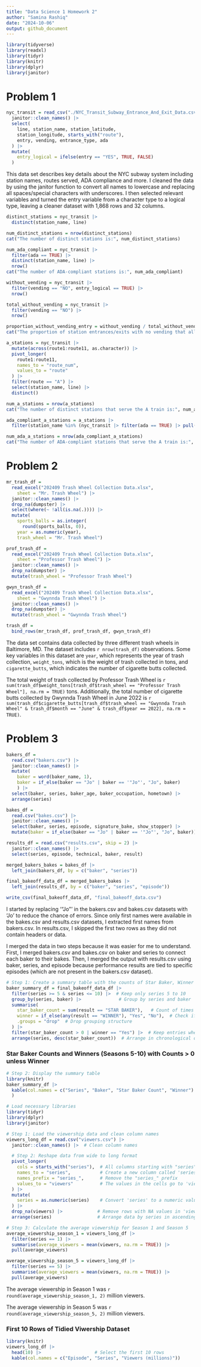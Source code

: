 ```yaml
---
title: "Data Science 1 Homework 2"
author: "Samina Rashiq"
date: "2024-10-06"
output: github_document
---
```

```r
library(tidyverse)
library(readxl)
library(tidyr)
library(knitr)
library(dplyr)
library(janitor)
```

# Problem 1
```r
nyc_transit = read_csv("./NYC_Transit_Subway_Entrance_And_Exit_Data.csv", show_col_types = FALSE) |>
  janitor::clean_names() |>
  select(
    line, station_name, station_latitude, 
    station_longitude, starts_with("route"), 
    entry, vending, entrance_type, ada
  ) |>
  mutate(
    entry_logical = ifelse(entry == "YES", TRUE, FALSE)
  )
```
This data set describes key details about the NYC subway system including station names, routes served, ADA compliance and more. I cleaned the data by using the janitor function to convert all names to lowercase and replacing all spaces/special characters with underscores. I then selected relevant variables and turned the entry variable from a character type to a logical type, leaving a cleaner dataset with 1,868 rows and 32 columns. 

```r
distinct_stations = nyc_transit |>
  distinct(station_name, line)

num_distinct_stations = nrow(distinct_stations)
cat("The number of distinct stations is:", num_distinct_stations)

num_ada_compliant = nyc_transit |>
  filter(ada == TRUE) |>
  distinct(station_name, line) |>
  nrow()
cat("The number of ADA-compliant stations is:", num_ada_compliant)

without_vending = nyc_transit |>
  filter(vending == "NO", entry_logical == TRUE) |>
  nrow()

total_without_vending = nyc_transit |>
  filter(vending == "NO") |>
  nrow()

proportion_without_vending_entry = without_vending / total_without_vending
cat("The proportion of station entrances/exits with no vending that allow entrance is:", proportion_without_vending_entry)

```

```r
a_stations = nyc_transit |>
  mutate(across(route1:route11, as.character)) |>
  pivot_longer(
    route1:route11,
    names_to = "route_num",
    values_to = "route"
  ) |> 
  filter(route == "A") |>
  select(station_name, line) |>
  distinct()

num_a_stations = nrow(a_stations)
cat("The number of distinct stations that serve the A train is:", num_a_stations)

ada_compliant_a_stations = a_stations |>
  filter(station_name %in% (nyc_transit |> filter(ada == TRUE) |> pull(station_name)))

num_ada_a_stations = nrow(ada_compliant_a_stations)
cat("The number of ADA-compliant stations that serve the A train is:", num_ada_a_stations)

```

# Problem 2
```r
mr_trash_df = 
  read_excel("202409 Trash Wheel Collection Data.xlsx", 
    sheet = "Mr. Trash Wheel") |>
  janitor::clean_names() |>
  drop_na(dumpster) |>
  select(where(~ !all(is.na(.)))) |>
  mutate(
    sports_balls = as.integer(
      round(sports_balls, 0)),
    year = as.numeric(year),
    trash_wheel = "Mr. Trash Wheel")
```

```r
prof_trash_df = 
  read_excel("202409 Trash Wheel Collection Data.xlsx", 
    sheet = "Professor Trash Wheel") |>
  janitor::clean_names() |>
  drop_na(dumpster) |>
  mutate(trash_wheel = "Professor Trash Wheel")
```

```r
gwyn_trash_df = 
  read_excel("202409 Trash Wheel Collection Data.xlsx", 
    sheet = "Gwynnda Trash Wheel") |>
  janitor::clean_names() |>
  drop_na(dumpster) |>
  mutate(trash_wheel = "Gwynnda Trash Wheel")

```

```r
trash_df =
  bind_rows(mr_trash_df, prof_trash_df, gwyn_trash_df)
```

The data set contains data collected by three different trash wheels in Baltimore, MD. The dataset includes `r nrow(trash_df)` observations. Some key variables in this dataset are `year`, which represents the year of trash collection, `weight_tons`, which is the weight of trash collected in tons, and `cigarette_butts`, which indicates the number of cigarette butts collected.

The total weight of trash collected by Professor Trash Wheel is `r sum(trash_df$weight_tons[trash_df$trash_wheel == "Professor Trash Wheel"], na.rm = TRUE)` tons. Additionally, the total number of cigarette butts collected by Gwynnda Trash Wheel in June 2022 is `r sum(trash_df$cigarette_butts[trash_df$trash_wheel == "Gwynnda Trash Wheel" & trash_df$month == "June" & trash_df$year == 2022], na.rm = TRUE)`.

# Problem 3
```r
bakers_df = 
  read.csv("bakers.csv") |>
  janitor::clean_names() |>
  mutate(
    baker = word(baker_name, 1),
    baker = if_else(baker == "Jo" | baker == '"Jo"', "Jo", baker)
    ) |>
  select(baker, series, baker_age, baker_occupation, hometown) |>
  arrange(series)
```

```r
bakes_df = 
  read.csv("bakes.csv") |>
  janitor::clean_names() |>
  select(baker, series, episode, signature_bake, show_stopper) |>
  mutate(baker = if_else(baker == "Jo" | baker == '"Jo"', "Jo", baker))
```

```r
results_df = read.csv("results.csv", skip = 2) |>
  janitor::clean_names() |>
  select(series, episode, technical, baker, result)
```
```r
merged_bakers_bakes = bakes_df |>
  left_join(bakers_df, by = c("baker", "series"))
```
```r
final_bakeoff_data_df = merged_bakers_bakes |>
  left_join(results_df, by = c("baker", "series", "episode"))
```
```r
write_csv(final_bakeoff_data_df, "final_bakeoff_data.csv")
```
I started by replacing '"Jo"' in the bakers.csv and bakes.csv datasets with 'Jo' to reduce the chance of errors. Since only first names were available in the bakes.csv and results.csv datasets, I extracted first names from bakers.csv. In results.csv, I skipped the first two rows as they did not contain headers or data.

I merged the data in two steps because it was easier for me to understand. First, I merged bakers.csv and bakes.csv on baker and series to connect each baker to their bakes. Then, I merged the output with results.csv using baker, series, and episode because  performance results are tied to specific episodes (which are not present in the bakers.csv dataset).


```r
# Step 1: Create a summary table with the counts of Star Baker, Winner status, and Series
baker_summary_df = final_bakeoff_data_df |>
  filter(series >= 5 & series <= 10) |>  # Keep only series 5 to 10
  group_by(series, baker) |>              # Group by series and baker
  summarise(
    star_baker_count = sum(result == "STAR BAKER"),   # Count of times they were Star Baker
    winner = if_else(any(result == "WINNER"), "Yes", "No"),  # Check if they were a winner
    .groups = "drop"  # Drop grouping structure
  ) |>
  filter(star_baker_count > 0 | winner == "Yes") |>  # Keep entries where Star Baker count > 0 or baker is a winner
  arrange(series, desc(star_baker_count))  # Arrange in chronological order by series, then by descending Star Baker count
```

### Star Baker Counts and Winners (Seasons 5-10) with Counts > 0 unless Winner ###
```r
# Step 2: Display the summary table
library(knitr)
baker_summary_df |> 
  kable(col.names = c("Series", "Baker", "Star Baker Count", "Winner")
  )
```


```r
# Load necessary libraries
library(tidyr)
library(dplyr)
library(janitor)

# Step 1: Load the viewership data and clean column names
viewers_long_df = read.csv("viewers.csv") |>
  janitor::clean_names() |>  # Clean column names

  # Step 2: Reshape data from wide to long format
  pivot_longer(
    cols = starts_with("series"),  # All columns starting with "series"
    names_to = "series",           # Create a new column called 'series'
    names_prefix = "series_",      # Remove the "series_" prefix
    values_to = "viewers"          # The values in the cells go to 'viewers'
  ) |>
  mutate(
    series = as.numeric(series)    # Convert 'series' to a numeric value
  ) |>
  drop_na(viewers) |>             # Remove rows with NA values in 'viewers' column
  arrange(series)                 # Arrange data by series in ascending order

# Step 3: Calculate the average viewership for Season 1 and Season 5
average_viewership_season_1 = viewers_long_df |>
  filter(series == 1) |>
  summarise(average_viewers = mean(viewers, na.rm = TRUE)) |>
  pull(average_viewers)

average_viewership_season_5 = viewers_long_df |>
  filter(series == 5) |>
  summarise(average_viewers = mean(viewers, na.rm = TRUE)) |>
  pull(average_viewers)
```

The average viewership in Season 1 was `r round(average_viewership_season_1, 2)` million viewers.

The average viewership in Season 5 was `r round(average_viewership_season_5, 2)` million viewers.

### First 10 Rows of Tidied Viwership Dataset ###
```r
library(knitr)
viewers_long_df |> 
  head(10) |>                    # Select the first 10 rows
  kable(col.names = c("Episode", "Series", "Viewers (millions)"))
```